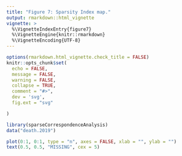 ```yaml
---
title: "Figure 7: Sparsity Index map."
output: rmarkdown::html_vignette
vignette: >
  %\VignetteIndexEntry{figure7}
  %\VignetteEngine{knitr::rmarkdown}
  %\VignetteEncoding{UTF-8}
---
```


```r
options(rmarkdown.html_vignette.check_title = FALSE)
knitr::opts_chunk$set(
  echo = FALSE,
  message = FALSE,
  warning = FALSE,
  collapse = TRUE,
  comment = "#>",
  dev = 'svg', 
  fig.ext = "svg"

)
```

```r
library(sparseCorrespondenceAnalysis)
data("death.2019")
```

```r
plot(0:1, 0:1, type = "n", axes = FALSE, xlab = "", ylab = "")
text(0.5, 0.5, "MISSING", cex = 5)
```


